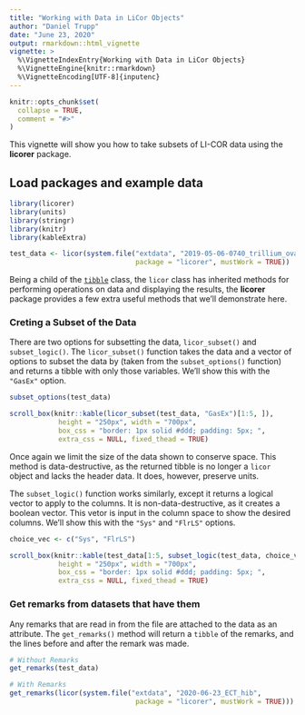 ```yaml
---
title: "Working with Data in LiCor Objects"
author: "Daniel Trupp"
date: "June 23, 2020"
output: rmarkdown::html_vignette
vignette: >
  %\VignetteIndexEntry{Working with Data in LiCor Objects}
  %\VignetteEngine{knitr::rmarkdown}
  %\VignetteEncoding[UTF-8]{inputenc}
---
```


```r
knitr::opts_chunk$set(
  collapse = TRUE,
  comment = "#>"
)
```

This vignette will show you how to take subsets of LI-COR data using the **licorer** package.

## Load packages and example data

```r
library(licorer)
library(units)
library(stringr)
library(knitr)
library(kableExtra)

test_data <- licor(system.file("extdata", "2019-05-06-0740_trillium_ovatum", 
                               package = "licorer", mustWork = TRUE))

```

Being a child of the [`tibble`](https://tibble.tidyverse.org/) class, the `licor` class has inherited methods for performing operations on data and displaying the results, the **licorer** package provides a few extra useful methods that we'll demonstrate here.

### Creting a Subset of the Data

There are two options for subsetting the data, `licor_subset()` and `subset_logic()`. The `licor_subset()` function takes the data and a vector of options to subset the data by (taken from the `subset_options()` function) and returns a tibble with only those variables. We'll show this with the `"GasEx"` option.

```r
subset_options(test_data)

scroll_box(knitr::kable(licor_subset(test_data, "GasEx")[1:5, ]),
            height = "250px", width = "700px", 
            box_css = "border: 1px solid #ddd; padding: 5px; ", 
            extra_css = NULL, fixed_thead = TRUE)
```

Once again we limit the size of the data shown to conserve space. This method is 
data-destructive, as the returned tibble is no longer a `licor` object and
lacks the header data. It does, however, preserve units.

The `subset_logic()` function works similarly, except it returns a logical vector to apply to the columns. It is non-data-destructive, as it creates a boolean vector. This vetor is input in the column space to show the desired columns. We'll show this with the `"Sys"` and `"FlrLS"` options.

```r
choice_vec <- c("Sys", "FlrLS")

scroll_box(knitr::kable(test_data[1:5, subset_logic(test_data, choice_vec)]),
            height = "250px", width = "700px", 
            box_css = "border: 1px solid #ddd; padding: 5px; ", 
            extra_css = NULL, fixed_thead = TRUE)
```

### Get remarks from datasets that have them

Any remarks that are read in from the file are attached to the data as an attribute. The `get_remarks()` method will return a `tibble` of the remarks, and the lines before and after the remark was made.

``` r
# Without Remarks
get_remarks(test_data)

# With Remarks
get_remarks(licor(system.file("extdata", "2020-06-23_ECT_hib", 
                               package = "licorer", mustWork = TRUE)))

```
